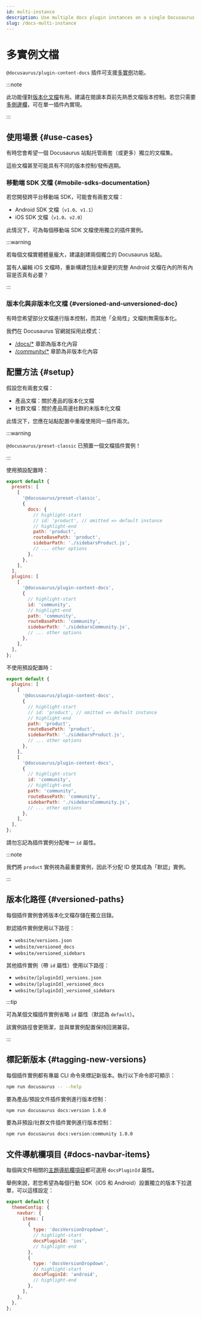 ```yaml
---
id: multi-instance
description: Use multiple docs plugin instances on a single Docusaurus site.
slug: /docs-multi-instance
---
```


# 多實例文檔

`@docusaurus/plugin-content-docs` 插件可支援[多實例](../../using-plugins.mdx#multi-instance-plugins-and-plugin-ids)功能。

:::note

此功能僅對[版本化文檔](./versioning.mdx)有用。建議在閱讀本頁前先熟悉文檔版本控制。若您只需要[多側邊欄](./sidebar/multiple-sidebars.mdx)，可在單一插件內實現。

:::

## 使用場景 {#use-cases}

有時您會希望一個 Docusaurus 站點托管兩套（或更多）獨立的文檔集。

這些文檔甚至可能具有不同的版本控制/發佈週期。

### 移動端 SDK 文檔 {#mobile-sdks-documentation}

若您開發跨平台移動端 SDK，可能會有兩套文檔：

- Android SDK 文檔（`v1.0`、`v1.1`）
- iOS SDK 文檔（`v1.0`、`v2.0`）

此情況下，可為每個移動端 SDK 文檔使用獨立的插件實例。

:::warning

若每個文檔實體體量龐大，建議創建兩個獨立的 Docusaurus 站點。

當有人編輯 iOS 文檔時，重新構建包括未變更的完整 Android 文檔在內的所有內容是否真有必要？

:::

### 版本化與非版本化文檔 {#versioned-and-unversioned-doc}

有時您希望部分文檔進行版本控制，而其他「全局性」文檔則無需版本化。

我們在 Docusaurus 官網就採用此模式：

- [/docs/\*](/docs) 章節為版本化內容
- [/community/\*](/community/support) 章節為非版本化內容

## 配置方法 {#setup}

假設您有兩套文檔：

- 產品文檔：關於產品的版本化文檔
- 社群文檔：關於產品周邊社群的未版本化文檔

此情況下，您應在站點配置中重複使用同一插件兩次。

:::warning

`@docusaurus/preset-classic` 已預置一個文檔插件實例！

:::

使用預設配置時：

```js title="docusaurus.config.js"
export default {
  presets: [
    [
      '@docusaurus/preset-classic',
      {
        docs: {
          // highlight-start
          // id: 'product', // omitted => default instance
          // highlight-end
          path: 'product',
          routeBasePath: 'product',
          sidebarPath: './sidebarsProduct.js',
          // ... other options
        },
      },
    ],
  ],
  plugins: [
    [
      '@docusaurus/plugin-content-docs',
      {
        // highlight-start
        id: 'community',
        // highlight-end
        path: 'community',
        routeBasePath: 'community',
        sidebarPath: './sidebarsCommunity.js',
        // ... other options
      },
    ],
  ],
};
```

不使用預設配置時：

```js title="docusaurus.config.js"
export default {
  plugins: [
    [
      '@docusaurus/plugin-content-docs',
      {
        // highlight-start
        // id: 'product', // omitted => default instance
        // highlight-end
        path: 'product',
        routeBasePath: 'product',
        sidebarPath: './sidebarsProduct.js',
        // ... other options
      },
    ],
    [
      '@docusaurus/plugin-content-docs',
      {
        // highlight-start
        id: 'community',
        // highlight-end
        path: 'community',
        routeBasePath: 'community',
        sidebarPath: './sidebarsCommunity.js',
        // ... other options
      },
    ],
  ],
};
```

請勿忘記為插件實例分配唯一 `id` 屬性。

:::note

我們將 `product` 實例視為最重要實例，因此不分配 ID 使其成為「默認」實例。

:::

## 版本化路徑 {#versioned-paths}

每個插件實例會將版本化文檔存儲在獨立目錄。

默認插件實例使用以下路徑：

- `website/versions.json`
- `website/versioned_docs`
- `website/versioned_sidebars`

其他插件實例（帶 `id` 屬性）使用以下路徑：

- `website/[pluginId]_versions.json`
- `website/[pluginId]_versioned_docs`
- `website/[pluginId]_versioned_sidebars`

:::tip

可為某個文檔插件實例省略 `id` 屬性（默認為 `default`）。

該實例路徑會更簡潔，並與單實例配置保持回溯兼容。

:::

## 標記新版本 {#tagging-new-versions}

每個插件實例都有專屬 CLI 命令來標記新版本。執行以下命令即可顯示：

```bash npm2yarn
npm run docusaurus -- --help
```

要為產品/預設文件插件實例進行版本控制：

```bash npm2yarn
npm run docusaurus docs:version 1.0.0
```

要為非預設/社群文件插件實例進行版本控制：

```bash npm2yarn
npm run docusaurus docs:version:community 1.0.0
```

## 文件導航欄項目 {#docs-navbar-items}

每個與文件相關的[主題導航欄項目](../../api/themes/theme-configuration.mdx#navbar)都可選用 `docsPluginId` 屬性。

舉例來說，若您希望為每個行動 SDK（iOS 和 Android）設置獨立的版本下拉選單，可以這樣設定：

```js title="docusaurus.config.js"
export default {
  themeConfig: {
    navbar: {
      items: [
        {
          type: 'docsVersionDropdown',
          // highlight-start
          docsPluginId: 'ios',
          // highlight-end
        },
        {
          type: 'docsVersionDropdown',
          // highlight-start
          docsPluginId: 'android',
          // highlight-end
        },
      ],
    },
  },
};
```